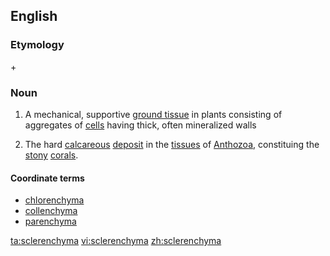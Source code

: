 ==English==
===Etymology===
{{etyl|grc}} {{term|σκληρός||hard}} + {{term|-enchyma}}
{{rfp|lang=en}}

===Noun===
{{en-noun|-}}

# {{botany}} A mechanical, supportive [[ground tissue]] in plants consisting of aggregates of [[cell]]s having thick, often mineralized walls
# {{zoology}} The hard [[calcareous]] [[deposit]] in the [[tissue]]s of [[Anthozoa]], constituing the [[stony]] [[coral]]s.<!--Webster 1913-->

====Coordinate terms====
*[[chlorenchyma]]
*[[collenchyma]]
*[[parenchyma]]

[[ta:sclerenchyma]]
[[vi:sclerenchyma]]
[[zh:sclerenchyma]]